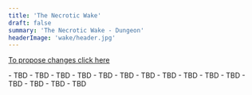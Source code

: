 ```yaml
---
title: 'The Necrotic Wake'
draft: false
summary: 'The Necrotic Wake - Dungeon'
headerImage: 'wake/header.jpg'
---
```


[To propose changes click here](https://github.com/dreamgrove/dreamgrove/commits/master/content/balance)

<Checkbox id="Healer" name="Healer" />

<BossCard title="Trash" image="wake/trash.webp">
- TBD 
- TBD 
- TBD
</BossCard>

<BossCard title="Blightbone" image="wake/blightbone.jpg">
- TBD 
- TBD 
- TBD
</BossCard>

<BossCard title="Amarth, The Harvester" image="wake/amarth.webp">
- TBD 
- TBD 
- TBD
</BossCard>

<BossCard title="Surgeon Stitchflesh" image="wake/surgeon.jpg">
- TBD 
- TBD 
- TBD
</BossCard>

<BossCard title="Nalthor the Rimebinder" image="wake/nalthor.jpg">
- TBD 
- TBD 
- TBD
</BossCard>